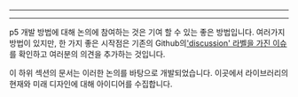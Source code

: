 
---

---
p5 개발 방법에 대해 논의에 참여하는 것은 기여 할 수 있는 좋은 방법입니다. 여러가지 방법이 있지만, 한 가지 좋은 시작점은 기존의 Github의['discussion' 라벨을 가진 이슈](https://github.com/processing/p5.js/labels/discussion)를 확인하고 여러분의 의견을 추가하는 것입니다.

이 하위 섹션의 문서는 이러한 논의를 바탕으로 개발되었습니다. 이곳에서 라이브러리의 현재와 미래 디자인에 대해 아이디어를 수집합니다.

